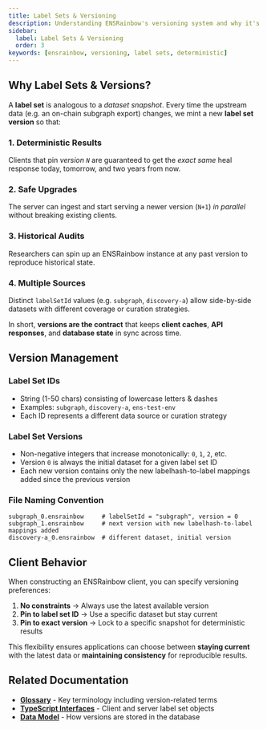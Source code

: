 ```yaml
---
title: Label Sets & Versioning
description: Understanding ENSRainbow's versioning system and why it's essential for deterministic healing.
sidebar:
  label: Label Sets & Versioning
  order: 3
keywords: [ensrainbow, versioning, label sets, deterministic]
---
```


## Why Label Sets & Versions?

A **label set** is analogous to a _dataset snapshot_. Every time the upstream data (e.g. an on-chain subgraph export) changes, we mint a new **label set version** so that:

### 1. Deterministic Results
Clients that pin _version `N`_ are guaranteed to get the _exact same_ heal response today, tomorrow, and two years from now.

### 2. Safe Upgrades
The server can ingest and start serving a newer version (`N+1`) _in parallel_ without breaking existing clients.

### 3. Historical Audits
Researchers can spin up an ENSRainbow instance at any past version to reproduce historical state.

### 4. Multiple Sources
Distinct `labelSetId` values (e.g. `subgraph`, `discovery-a`) allow side-by-side datasets with different coverage or curation strategies.

In short, **versions are the contract** that keeps **client caches**, **API responses**, and **database state** in sync across time.

## Version Management

### Label Set IDs
- String (1-50 chars) consisting of lowercase letters & dashes
- Examples: `subgraph`, `discovery-a`, `ens-test-env`
- Each ID represents a different data source or curation strategy

### Label Set Versions
- Non-negative integers that increase monotonically: `0`, `1`, `2`, etc.
- Version `0` is always the initial dataset for a given label set ID
- Each new version contains only the new labelhash-to-label mappings added since the previous version

### File Naming Convention
```text
subgraph_0.ensrainbow     # labelSetId = "subgraph", version = 0
subgraph_1.ensrainbow     # next version with new labelhash-to-label mappings added
discovery-a_0.ensrainbow  # different dataset, initial version
```

## Client Behavior

When constructing an ENSRainbow client, you can specify versioning preferences:

1. **No constraints** → Always use the latest available version
2. **Pin to label set ID** → Use a specific dataset but stay current
3. **Pin to exact version** → Lock to a specific snapshot for deterministic results

This flexibility ensures applications can choose between **staying current** with the latest data or **maintaining consistency** for reproducible results.

## Related Documentation

- **[Glossary](/ensrainbow/concepts/glossary)** - Key terminology including version-related terms
- **[TypeScript Interfaces](/ensrainbow/concepts/typescript-interfaces)** - Client and server label set objects
- **[Data Model](/ensrainbow/concepts/data-model)** - How versions are stored in the database 
